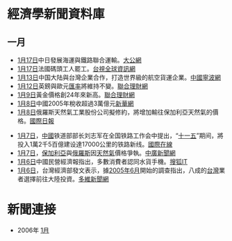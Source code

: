 = 經濟學新聞資料庫 =


== 一月 ==

*[[1月17日|1月17日]]中日發展海運與鐵路聯合運輸。[http://www.takungpao.com/inc/fi/fi_logistics.asp?news_url=/news/06/01/18/KE-512817.htm 大公網]
*[[1月17日|1月17日]]法國碼頭工人罷工。[http://www.ttv.com.tw/news/html/095/01/0950117/095011748569011.htm 台視全球資訊網]
*[[1月13日|1月13日]]中国大陆與台灣企業合作，打造世界級的航空貨運企業。[http://enews.cnnb.com.cn/project/nb/detail.jsp?contentid=655540 中國寧波網]
*[[1月12日|1月12日]]英鎊與歐元[[匯率|匯率]]將維持不變。[http://money.udn.com/NASApp/news/newsShowContent?newstype=2&newsid=1318821&categoryid=2 聯合理財網]
*[[1月9日|1月9日]]黃金價格創24年來新高。[http://money.udn.com/NASApp/news/newsShowContent?newstype=2&newsid=1317664&categoryid=2 聯合理財網]
*[[1月8日|1月8日]]中國2005年稅收超過3萬億元[http://news.xinhuanet.com/fortune/2006-01/08/content_4024778.htm 新華網]
*[[1月8日|1月8日]]俄羅斯天然氣工業股份公司擬修約，將增加輸往保加利亞天然氣的價格。[http://www.chinesetoday.com/Detail.cfm?c=finance&s=International&d=1-8-06&n=gj2.txt 國際日報]

*[[1月7日|1月7日]]，[[中國|中國]]铁道部部长刘志军在全国铁路工作会中提出，“[[十一五|十一五]]”期间，將投入1萬2千5百億建设達17000公里的铁路新线。[http://gb.chinabroadcast.cn/8606/2006/01/07/1566@851434.htm 國際在線]
*[[1月7日|1月7日]]，[[保加利亞|保加利亞]]與[[俄羅斯|俄羅斯]]因[[天然氣|天然氣]]價格爭執。[http://www.bcc.com.tw/news/newsview.asp?cde=139753 中廣新聞網]
*[[1月6日|1月6日]]中國民營經濟報指出，多數消費者認同水貨手機。[http://it.sohu.com/20060106/n241303592.shtml 搜狐IT]
*[[1月6日|1月6日]]，台灣經濟部發文表示，據[[2005年|2005年]][[6月|6月]]開始的調查指出，八成的[[台灣|台灣]]業者選擇前往大陸投資。[http://www5.chinesenewsnet.com/MainNews/SinoNews/Taiwan/2006_1_5_15_54_46_227.html 多維新聞網]

= 新聞連接 =
*2006年 [[1月|1月]]